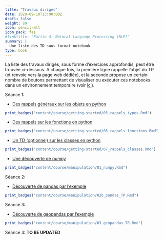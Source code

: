 ```yaml
---
title: "Travaux dirigés"
date: 2020-09-10T13:00:00Z
draft: false
weight: 80
icon: pencil-alt
icon_pack: fas
#linktitle: "Partie 4: Natural Language Processing (NLP)"
summary: |
  Une liste des TD sous format notebook
type: book
---
```


La liste des travaux dirigés, sous forme d'exercices approfondis, peut être
trouvée ci-dessous. A chaque fois, la première ligne rappelle l'objet du TP 
(et renvoie vers la page web dédiée),
et la seconde propose un certain nombre de boutons permettant de visualiser
ou exécuter ces notebooks dans un environnement
temporaire (voir [ici](#configuration)).

Séance 1:

* [Des rappels généraux sur les objets en python](#rappels2A)
```r
print_badges("content/course/getting-started/05_rappels_types.Rmd")
```

* [Des rappels sur les fonctions en python](#rappelsfonctions)
```r
print_badges("content/course/getting-started/06_rappels_fonctions.Rmd")
```


* [Un TD (optionnel) sur les classes en python](#rappelsclasses)
```r
print_badges("content/course/getting-started/07_rappels_classes.Rmd")
```

* [Une découverte de numpy](#numpy)
```r
print_badges("content/course/manipulation/01_numpy.Rmd")
```


Séance 2:

* [Découverte de pandas par l'exemple](#pandasTP)
```r
print_badges("content/course/manipulation/02b_pandas_TP.Rmd")
```


Séance 3: 

* [Découverte de geopandas par l'exemple](#geopandasTP)
```r
print_badges("content/course/manipulation/03_geopandas_TP.Rmd")
```

Séance 4: **TO BE UPDATED**
